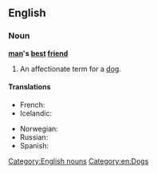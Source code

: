 ==English==
{{wikipedia|Man's best friend (phrase)}}
===Noun===
'''[[man]]'s [[best]] [[friend]]'''

# An affectionate term for a [[dog]].

====Translations====
{{trans-top|an affectionate term for a dog}}
* French: {{t+|fr|le meilleur ami de l’homme|m}}
* Icelandic: {{t|is|besti vinur mannsins}}
{{trans-mid}}
* Norwegian: {{t|no|menneskets beste venn|m}}
* Russian: {{t|ru|друг человек|m|sc=Cyrl}}
* Spanish: {{t|es|el mejor amigo del hombre|m}}
{{trans-bottom}}

[[Category:English nouns]]
[[Category:en:Dogs]]